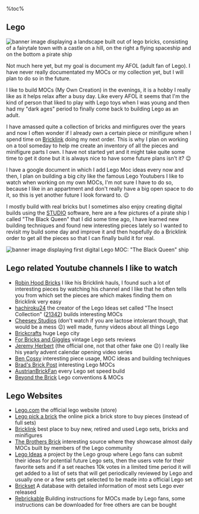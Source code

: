 %toc%

<article>

# Lego

![banner image displaying a landscape built out of lego bricks, consisting of a fairytale town with a castle on a hill, on the right a flying spaceship and on the bottom a pirate ship](../../public/assets/images/app/lego/banner.png)

Not much here yet, but my goal is document my AFOL (adult fan of Lego). I have never really documentated my MOCs or my collection yet, but I will plan to do so in the future.

I like to build MOCs (My Own Creation) in the evenings, it is a hobby I really like as it helps relax after a busy day. Like every AFOL it seems that I'm the kind of person that liked to play with Lego toys when I was young and then had my "dark ages" period to finally come back to building Lego as an adult.

I have amassed quite a collection of bricks and minfigures over the years and now I often wonder if I already own a certain piece or minifigure when I spend time on [Bricklink](https://www.bricklink.com) doing my next order. This is why I plan on working on a tool someday to help me create an inventory of all the pieces and minifigure parts I own. I have not started yet and it might take quite some time to get it done but it is always nice to have some future plans isn't it? 😉

I have a google document in which I add Lego Moc ideas every now and then, I plan on building a big city like the famous Lego Youtubers I like to watch when working on my own MOCs, I'm not sure I have to do so, because I like in an appartment and don't really have a big open space to do it, so this is yet another future I look forward to. 😉

I mostly build with real bricks but I sometimes also enjoy creating digital builds using the [STUDIO](https://www.bricklink.com/v3/studio/download.page) software, here are a few pictures of a pirate ship I called "The Black Queen" that I did some time ago, I have learned new building techniques and found new interesting pieces lately so I wanted to revisit my build some day and improve it and then hopefully do a Bricklink order to get all the pieces so that I can finally build it for real.

![banner image displaying first digital Lego MOC: "The Black Queen" ship](../../public/assets/images/app/lego/the_black_queen_01.png)

## Lego related Youtube channels I like to watch

* [Robin Hood Bricks](https://www.youtube.com/@RobinHoodBricks) I like his Bricklink hauls, I found such a lot of interesting pieces by watching his channel and I like that he often tells you from which set the pieces are which makes finding them on Bricklink very easy
* [hachiroku24](https://www.youtube.com/@hachiroku24) the creator of the Lego Ideas set called "The Insect Collection" ([21342](https://www.lego.com/en-us/product/the-insect-collection-21342)) builds interesting MOCs
* [Cheesey Studios](https://www.youtube.com/@CheeseyStudios) (don't watch if you are lactose intolerant though, that would be a mess 😉) well made, funny videos about all things Lego
* [Brickcrafts](https://www.youtube.com/@Brick_Crafts) huge Lego city
* [For Bricks and Giggles](https://www.youtube.com/@ForBricksandGiggles) vintage Lego sets reviews
* [Jeremy Herbert](https://www.youtube.com/@jeremyherbertofficial) (the official one, not that other fake one 😉) I really like his yearly advent calendar opening video series
* [Ben Cossy](https://www.youtube.com/@BenCossyOfficial) interesting piece usage, MOC ideas and building techniques
* [Brad's Brick Post](https://www.youtube.com/@bradsbrickpost) interesting Lego MOCs
* [AustrianBrickFan](https://www.youtube.com/@AustrianBrickFan) every Lego set speed build
* [Beyond the Brick](https://www.youtube.com/@BeyondtheBrick) Lego conventions & MOCs

## Lego Websites

* [Lego.com](https://www.lego.com/) the official lego website (store)
* [Lego pick a brick](https://www.lego.com/en-us/pick-and-build/pick-a-brick) the online pick a brick store to buy pieces (instead of full sets)
* [Bricklink](https://www.bricklink.com/) best place to buy new, retired and used Lego sets, bricks and minifigures
* [The Brothers Brick](https://www.brothers-brick.com/) interesting source where they showcase almost daily MOCs built by members of the Lego community
* [Lego Ideas](https://ideas.lego.com/) a project by the Lego group where Lego fans can submit their ideas for potential future Lego sets, then the users vote for their favorite sets and if a set reaches 10k votes in a limited time period it will get added to a list of sets that will get periodically reviewed by Lego and usually one or a few sets get selected to be made into a official Lego set
* [Brickset](https://brickset.com/) A database with detailed information of most sets Lego ever released
* [Rebrickable](https://rebrickable.com/) Building instructions for MOCs made by Lego fans, some instructions can be downloaded for free others are can be bought


</article>
